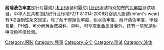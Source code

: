 '''耐唾液色牢度'''是针对婴幼儿[[机织|机织]]服装和婴幼儿[[针织|针织]]服装特别加做的[[色牢度|色牢度]]测试项目，中华人民共和国纺织行业标准FZ/T 81014-2008对婴幼儿服装(Infant's wear)有9项强制性条文规定，除了耐干摩擦色牢度、耐水色牢度、耐汗渍色牢度、甲醛含量、PH值、可分解芳香胺染料、异味、可萃取重金属含量外，还有一项就是耐唾液色牢度检测。

[[Category:服裝|Category:服裝]]
[[Category:兒童|Category:兒童]]
[[Category:安全|Category:安全]]
[[Category:测试|Category:测试]]
[[Category:液体|Category:液体]]